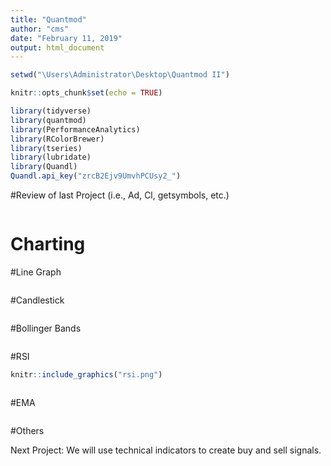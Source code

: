 ---
title: "Quantmod"
author: "cms"
date: "February 11, 2019"
output: html_document
---

```{r}
setwd("\Users\Administrator\Desktop\Quantmod II")
```


```{r setup, include=FALSE}
knitr::opts_chunk$set(echo = TRUE)
```



```{r}
library(tidyverse)
library(quantmod)
library(PerformanceAnalytics)
library(RColorBrewer)
library(tseries)
library(lubridate)
library(Quandl)
Quandl.api_key("zrcB2Ejv9UmvhPCUsy2_")


```


#Review of last Project (i.e., Ad, Cl, getsymbols, etc.)

```{r}

```


# Charting

#Line Graph

```{r}

```

#Candlestick

```{r}

```


#Bollinger Bands

```{r}

```


#RSI

```{r pressure, echo=FALSE, fig.cap="A caption", out.width = '100%'}
knitr::include_graphics("rsi.png")
```

```{r}

```


#EMA



```{r}

```


#Others


Next Project:  We will use technical indicators to create buy and sell signals.  



